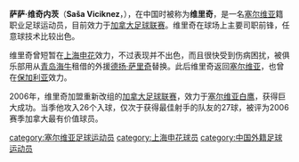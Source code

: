 {{Football player infobox
| playername = 维里奇
| image = [[File:Sasa_Viciknez_by_Djuradj_Vujcic.jpg|220px]]
| fullname = 萨萨·维奇内茨
| englishfullname =Aleksandar Viciknez
| nickname =
| dateofbirth ={{birth date and age|1974|5|30}}
| height={{height|m=1.75}}
| countryofbirth = [[南斯拉夫|前南斯拉夫]]
| cityofbirth = [[弗尔沙茨|弗尔沙茨]]
| currentclub = {{flagicon|Canada}} {{tsl|en|Serbian White Eagles||塞尔维亚白鹰}}
| clubnumber = 9
| position = 前锋
| youthyears =
| youthclubs =
| years =1997-2001年<br/>2000年<br/>2001-2002年<br/>2002-2006年<br/>2006-2008年
| clubs ={{flagicon|Serbia}} {{tsl|en|FK Obilić||奥比利奇}}<br/>→{{flagicon|CHN}} [[上海申花|上海申花]]''(租借)''<br/>{{flagicon|SRB}} [[庫拉戰士足球俱樂部|哈伊杜克库拉]]<br/>{{flagicon|Bulgaria}} {{tsl|en|PFC Naftex Burgas||纳弗特克斯}}<br/>{{flagicon|Canada}} {{tsl|en|Serbian White Eagles||塞尔维亚白鹰}}
| caps(goals)=<br/>3{{0}}(1)
| nationalyears =
| nationalteam =
| nationalcaps(goals)=
}}
'''萨萨·维奇内茨'''（'''Saša Viciknez'''，{{bd|1974年|5月30日|||V}}），在中国时被称为'''维里奇'''，是一名[[塞尔维亚|塞尔维亚]]籍职业足球运动员，目前效力于[[加拿大足球联赛|加拿大足球联赛]]。维里奇在球场上主要司职前锋，任意球技术比较出色。

维里奇曾短暂在[[上海申花|上海申花]]效力，不过表现并不出色，而且很快受到伤病困扰，被俱乐部用从[[青岛海牛|青岛海牛]]租借的外援[[德扬·萨里奇|德扬·萨里奇]]替换。此后维里奇返回[[塞尔维亚|塞尔维亚]]，也曾在[[保加利亚|保加利亚]]效力。

2006年，维里奇加盟重新改组的[[加拿大足球联赛|加拿大足球联赛]]，效力于[[塞尔维亚白鹰|塞尔维亚白鹰]]，获得巨大成功。当季他攻入26个入球，仅次于获得最佳射手的队友的27球，被评为2006赛季加拿大最有价值球员。

{{DEFAULTSORT:Viciknez, Sasa}}
[[category:塞尔维亚足球运动员|category:塞尔维亚足球运动员]]
[[category:上海申花球员|category:上海申花球员]]
[[category:中国外籍足球运动员|category:中国外籍足球运动员]]